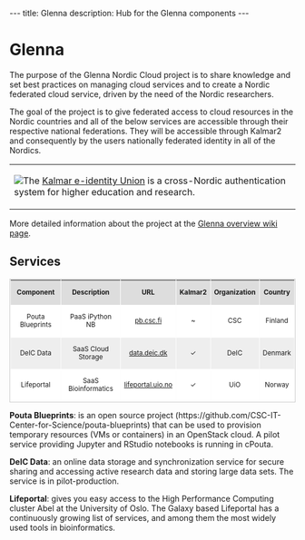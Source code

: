 ---
title: Glenna
description: Hub for the Glenna components
---

= Glenna =
The purpose of the Glenna Nordic Cloud project is to share knowledge and set best practices on managing cloud services and to create a Nordic federated cloud service, driven by the need of the Nordic researchers.

The goal of the project is to give federated access to cloud resources in the Nordic countries and all of the below services are accessible through their respective national federations. They will be accessible through Kalmar2 and consequently by the users nationally federated identity in all of the Nordics.

<table style="border: 1 px dotted #CCCCCC; vertical-align: middle;">
<tbody>
<tr>
<td><img src="/media/Kalmar2logo.png" style="float: left;">The [https://www.kalmar2.org Kalmar e-identity Union] is a cross-Nordic authentication system for higher education and research.</td>
</tr>
</tbody>
</table>

More detailed information about the project at the [https://wiki.neic.no/wiki/Glenna Glenna overview wiki page].

== Services ==

<table class="table table-striped" style="border-spacing: 1px; margin: 0 0 4px; border-collapse: separate; font-size: smaller; border: 1px solid #CCCCCC; width:100%;">
<thead>
<tr class="header" style="background-color: #DDDDDD;" id="smallbottommargin">
<th style="text-align: center;">Component</th>
<th style="text-align: center;">Description</th>
<th style="text-align: center;">URL</th>
<th style="text-align: center;">Kalmar2</th>
<th style="text-align: center;">Organization</th>
<th style="text-align: center;">Country</th>
</tr>
</thead>
<tbody>
<tr class="odd" style="background-color: #FFFFFF;" id="smallbottommargin">
<td style="text-align: center;">Pouta Blueprints</td>
<td style="text-align: center;">PaaS iPython NB</td>
<td style="text-align: center;"><a href="https://pb.csc.fi" target="_blank">pb.csc.fi</a></td>
<td style="text-align: center;">~</td>
<td style="text-align: center;">CSC</td>
<td style="text-align: center;">Finland</td>
</tr>
<tr class="even" style="background-color: #EEEEEE;" id="smallbottommargin">
<td style="text-align: center;">DeIC Data</td>
<td style="text-align: center;">SaaS Cloud Storage</td>
<td style="text-align: center;"><a href="https://data.deic.dk" target="_blank">data.deic.dk</a></td>
<td style="text-align: center;">✓</td>
<td style="text-align: center;">DeIC</td>
<td style="text-align: center;">Denmark</td>
</tr>
<tr class="odd" style="background-color: #FFFFFF;" id="smallbottommargin">
<td style="text-align: center;">Lifeportal</td>
<td style="text-align: center;">SaaS Bioinformatics</td>
<td style="text-align: center;"><a href="https://lifeportal.uio.no" target="_blank">lifeportal.uio.no</a></td>
<td style="text-align: center;">✓</td>
<td style="text-align: center;">UiO</td>
<td style="text-align: center;">Norway</td>
</tr>
</tbody>
</table>


'''Pouta Blueprints''': is an open source project (https://github.com/CSC-IT-Center-for-Science/pouta-blueprints) that can be used to provision temporary resources (VMs or containers) in an OpenStack cloud. A pilot service providing Jupyter and RStudio notebooks is running in cPouta.

'''DeIC Data''': an online data storage and synchronization service for secure sharing and accessing active research data and storing large data sets. The service is in pilot-production.

'''Lifeportal''': gives you easy access to the High Performance Computing cluster Abel at the University of Oslo. The Galaxy based Lifeportal has a continuously growing list of services, and among them the most widely used tools in bioinformatics.




